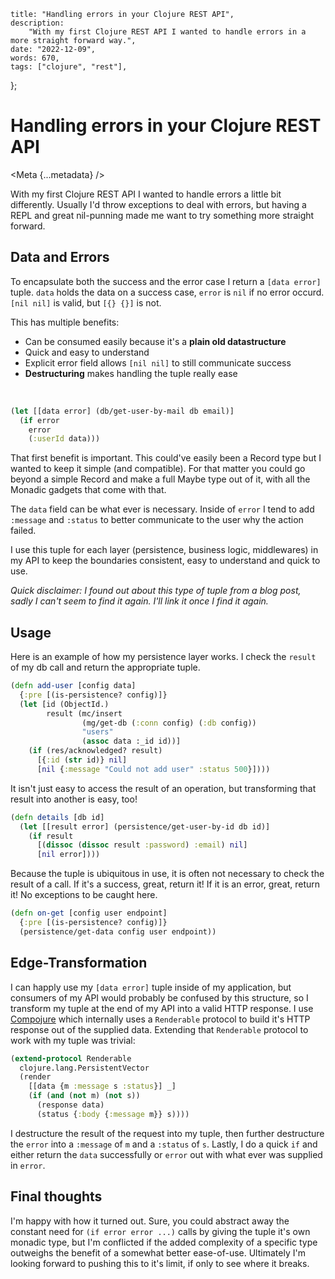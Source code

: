 
    title: "Handling errors in your Clojure REST API",
    description:
        "With my first Clojure REST API I wanted to handle errors in a more straight forward way.",
    date: "2022-12-09",
    words: 670,
    tags: ["clojure", "rest"],
};

# Handling errors in your Clojure REST API

<Meta {...metadata} />

With my first Clojure REST API I wanted to handle errors a little bit differently. Usually I'd throw exceptions to deal with errors, but having a REPL and great nil-punning made me want to try something more straight forward.

## Data and Errors

To encapsulate both the success and the error case I return a `[data error]` tuple. `data` holds the data on a success case, `error` is `nil` if no error occurd. `[nil nil]` is valid, but `[{} {}]` is not.

This has multiple benefits:

-   Can be consumed easily because it's a **plain old datastructure**
-   Quick and easy to understand
-   Explicit error field allows `[nil nil]` to still communicate success
-   **Destructuring** makes handling the tuple really ease

<br />

```clojure
(let [[data error] (db/get-user-by-mail db email)]
  (if error
    error
    (:userId data)))
```

That first benefit is important. This could've easily been a Record type but I wanted to keep it simple (and compatible). For that matter you could go beyond a simple Record and make a full Maybe type out of it, with all the Monadic gadgets that come with that.

The `data` field can be what ever is necessary. Inside of `error` I tend to add `:message` and `:status` to better communicate to the user why the action failed.

I use this tuple for each layer (persistence, business logic, middlewares) in my API to keep the boundaries consistent, easy to understand and quick to use.

_Quick disclaimer: I found out about this type of tuple from a blog post, sadly I can't seem to find it again. I'll link it once I find it again._

## Usage

Here is an example of how my persistence layer works. I check the `result` of my db call and return the appropriate tuple.

```clojure
(defn add-user [config data]
  {:pre [(is-persistence? config)]}
  (let [id (ObjectId.)
        result (mc/insert
                (mg/get-db (:conn config) (:db config))
                "users"
                (assoc data :_id id))]
    (if (res/acknowledged? result)
      [{:id (str id)} nil]
      [nil {:message "Could not add user" :status 500}])))
```

It isn't just easy to access the result of an operation, but transforming that result into another is easy, too!

```clojure
(defn details [db id]
  (let [[result error] (persistence/get-user-by-id db id)]
    (if result
      [(dissoc (dissoc result :password) :email) nil]
      [nil error])))
```

Because the tuple is ubiquitous in use, it is often not necessary to check the result of a call. If it's a success, great, return it! If it is an error, great, return it! No exceptions to be caught here.

```clojure
(defn on-get [config user endpoint]
  {:pre [(is-persistence? config)]}
  (persistence/get-data config user endpoint))
```

## Edge-Transformation

I can happly use my `[data error]` tuple inside of my application, but consumers of my API would probably be confused by this structure, so I transform my tuple at the end of my API into a valid HTTP response.
I use [Compojure](https://github.com/weavejester/compojure) which internally uses a `Renderable` protocol to build it's HTTP response out of the supplied data. Extending that `Renderable` protocol to work with my tuple was trivial:

```clojure
(extend-protocol Renderable
  clojure.lang.PersistentVector
  (render
    [[data {m :message s :status}] _]
    (if (and (not m) (not s))
      (response data)
      (status {:body {:message m}} s))))
```

I destructure the result of the request into my tuple, then further destructure the `error` into a `:message` of `m` and a `:status` of `s`. Lastly, I do a quick `if` and either return the `data` successfully or `error` out with what ever was supplied in `error`.

## Final thoughts

I'm happy with how it turned out. Sure, you could abstract away the constant need for `(if error error ...)` calls by giving the tuple it's own monadic type, but I'm conflicted if the added complexity of a specific type outweighs the benefit of a somewhat better ease-of-use. Ultimately I'm looking forward to pushing this to it's limit, if only to see where it breaks.
